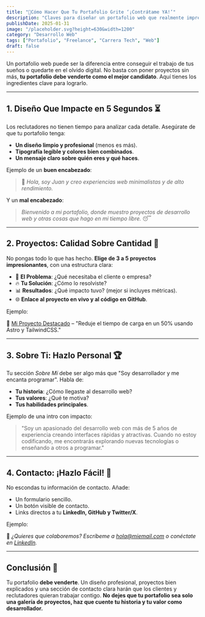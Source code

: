```yaml
---
title: "🚀Cómo Hacer Que Tu Portafolio Grite ‘¡Contrátame YA!’" 
description: "Claves para diseñar un portafolio web que realmente impresione a reclutadores y clientes."
publishDate: 2025-01-31
image: "/placeholder.svg?height=630&width=1200"
category: "Desarrollo Web"
tags: ["Portafolio", "Freelance", "Carrera Tech", "Web"]
draft: false
---
```


Un portafolio web puede ser la diferencia entre conseguir el trabajo de tus sueños o quedarte en el olvido digital. No basta con poner proyectos sin más, **tu portafolio debe venderte como el mejor candidato**. Aquí tienes los ingredientes clave para lograrlo.  

---

## 1. Diseño Que Impacte en 5 Segundos ⏳

Los reclutadores no tienen tiempo para analizar cada detalle. Asegúrate de que tu portafolio tenga:

- **Un diseño limpio y profesional** (menos es más).
- **Tipografía legible y colores bien combinados**.
- **Un mensaje claro sobre quién eres y qué haces**.

Ejemplo de un **buen encabezado**:

> 🚀 *Hola, soy Juan y creo experiencias web minimalistas y de alto rendimiento.*

Y un **mal encabezado**:

> *Bienvenido a mi portafolio, donde muestro proyectos de desarrollo web y otras cosas que hago en mi tiempo libre.* 😴

---

## 2. Proyectos: Calidad Sobre Cantidad 💎

No pongas todo lo que has hecho. **Elige de 3 a 5 proyectos impresionantes**, con una estructura clara:

- 📌 **El Problema**: ¿Qué necesitaba el cliente o empresa?
- 🔥 **Tu Solución**: ¿Cómo lo resolviste?
- 📊 **Resultados**: ¿Qué impacto tuvo? (mejor si incluyes métricas).
- 🌐 **Enlace al proyecto en vivo y al código en GitHub**.

Ejemplo:

🚀 [Mi Proyecto Destacado](https://mi-proyecto.com) – "Reduje el tiempo de carga en un 50% usando Astro y TailwindCSS."

---

## 3. Sobre Ti: Hazlo Personal 🏆

Tu sección *Sobre Mí* debe ser algo más que "Soy desarrollador y me encanta programar". Habla de:

- **Tu historia**: ¿Cómo llegaste al desarrollo web?
- **Tus valores**: ¿Qué te motiva?
- **Tus habilidades principales**.

Ejemplo de una intro con impacto:

> "Soy un apasionado del desarrollo web con más de 5 años de experiencia creando interfaces rápidas y atractivas. Cuando no estoy codificando, me encontrarás explorando nuevas tecnologías o enseñando a otros a programar."

---

## 4. Contacto: ¡Hazlo Fácil! 📩

No escondas tu información de contacto. Añade:

- Un formulario sencillo.
- Un botón visible de contacto.
- Links directos a tu **LinkedIn, GitHub y Twitter/X**.

Ejemplo:

📧 *¿Quieres que colaboremos? Escríbeme a [hola@miemail.com](mailto:hola@miemail.com) o conéctate en [LinkedIn](https://linkedin.com/in/miusuario).*  

---

## Conclusión 🚀

Tu portafolio **debe venderte**. Un diseño profesional, proyectos bien explicados y una sección de contacto clara harán que los clientes y reclutadores quieran trabajar contigo. **No dejes que tu portafolio sea solo una galería de proyectos, haz que cuente tu historia y tu valor como desarrollador.**
